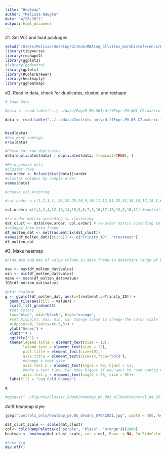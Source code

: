 ```yaml
---
title: "Heatmap"
author: "Melissa Naugle"
date: "4/26/2021"
output: html_document
---
```


#1. Set WD and load packages

```r
setwd("/Users/Melissa/Desktop/GitHub/RNAseq_allsites_Barshisreference/Figures/")
library(tidyverse) 
library(reshape2)  
library(ggplot2)   
#library(ggdendro)
library(gplots)
library(RColorBrewer)
library(heatmaply)
library(ggheatmap)
```

#2. Read in data, check for duplicates, cluster, and reshape 

```r
# load data

#data <- read.table("../../data/EdgeR_P0.001/diffExpr.P0.001_C2.matrix.log2.centered.dat", header=TRUE, sep = "\t") #all samples

data <- read.table("../../data/Controls_only/diffExpr.P0.05_C2.matrix.log2.centered.dat", header = T, sep = "\t") #just controls


head(data)
#how many contigs
nrow(data) 

#Check for row duplicates
data[duplicated(data) | duplicated(data, fromLast=TRUE), ]

#Re-organize data 
#cluster rows
row.order <- hclust(dist(data))$order 
#cluster columns by sample order 
names(data)

#choose col ordering

#col.order <-c(1,2,3,4, 23,24,25,26,9,10,11,12,31,32,33,34,16,17,18,5,6,7,8,27,28,29,30,13,14,15,35,36,37,38,19,20,21,22) #all samples

col.order<-c(1,2,3,4,12,13,14,15,5,6,7,8,16,17,18,19,9,10,11) #controls only 

#re-order matrix according to clustering
dat_clust <- data[row.order, col.order] # re-order matrix according to clustering
#reshape into data frame
df_molten_dat <- melt(as.matrix(dat_clust)) 
names(df_molten_dat)[c(1:2)] <- c("Trinity_ID", "treatment")
df_molten_dat
```

#3. Make heatmap

```r
#Find min and max of value column in data frame to determine range of heatmap

max <- max(df_molten_dat$value)
min <- min(df_molten_dat$value)
mean <- mean(df_molten_dat$value)
IQR(df_molten_dat$value)

#plot heatmap
g <- ggplot(df_molten_dat, aes(x=treatment,y=Trinity_ID)) +
  geom_tile(aes(fill = value)) +
  scale_fill_gradient2(
  #set colors
  low="blue", mid="black", high="orange", 
  #set midpoint, max, min, can change these to change the color scale
  midpoint=0, limits=c(-5,5)) + 
  ylab("Genes") +
  xlab("") +
  ggtitle("") +
  theme(legend.title = element_text(size = 10),
        legend.text = element_text(size = 12),
        plot.title = element_text(size=10),
        axis.title = element_text(size=14,face="bold"),
        #change x text size
        axis.text.x = element_text(angle = 90, hjust = 1),
        #make y text tiny. Can make bigger if you want to read contig names
        axis.text.y = element_text(angle = 20, size = 0))+
  labs(fill = "Log Fold Change")

g

#ggsave("../Figures/Classic_EdgeR/heatmap_p0.001_allheatvcontrol_04_26_21_smallerlimits.png",plot=g)
```


#diff heatmap style 

```r
jpeg("controls_only/heatmap_p0.05_dendro_07042021.jpg", width = 400, height = 400)

dat_clust_scale <- scale(dat_clust)
col<- colorRampPalette(c("purple", "black", "orange"))(2000)
heatmap <- heatmap(dat_clust_scale, col = col, Rowv  = NA, ColSideColors = c(rep("firebrick4", 4), rep("tomato3", 4), rep("palegreen3", 4), rep("royalblue2", 4), rep("lightblue", 3)), cexRow = 0.0001) 

#Save fig
dev.off() 
```




